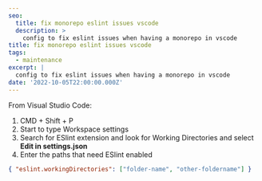 ```yaml
---
seo:
  title: fix monorepo eslint issues vscode
  description: >
    config to fix eslint issues when having a monorepo in vscode
title: fix monorepo eslint issues vscode
tags:
  - maintenance
excerpt: |
  config to fix eslint issues when having a monorepo in vscode
date: '2022-10-05T22:00:00.000Z'
---
```


From Visual Studio Code:

1. CMD + Shift + P
2. Start to type Workspace settings
3. Search for ESlint extension and look for Working Directories and select
   **Edit in settings.json**
4. Enter the paths that need ESlint enabled

```json
{ "eslint.workingDirectories": ["folder-name", "other-foldername"] }
```
